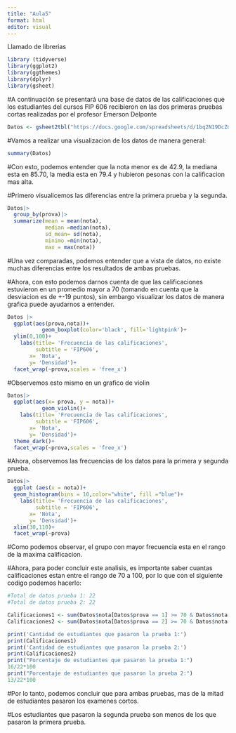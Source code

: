 ---
title: "Aula5"
format: html
editor: visual
---

Llamado de librerias

```{r}
library (tidyverse)
library(ggplot2)
library(ggthemes)
library(dplyr)
library(gsheet)
```

#A continuación se presentará una base de datos de las calificaciones que los estudiantes del cursos FIP 606 recibieron en las dos primeras pruebas cortas realizadas por el profesor Emerson Delponte

```{r}
Datos <- gsheet2tbl("https://docs.google.com/spreadsheets/d/1bq2N19DcZdtax2fQW9OHSGMR0X2__Z9T/edit#gid=1092065531")
```

#Vamos a realizar una visualizacion de los datos de manera general:

```{r}
summary(Datos)
```

#Con esto, podemos entender que la nota menor es de 42.9, la mediana esta en 85.70, la media esta en 79.4 y hubieron pesonas con la calificacion mas alta.

#Primero visualicemos las diferencias entre la primera prueba y la segunda.

```{r}
Datos|>
  group_by(prova)|>
  summarize(mean = mean(nota),
            median =median(nota),
            sd_mean= sd(nota),
            minimo =min(nota),
            max = max(nota))
```

#Una vez comparadas, podemos entender que a vista de datos, no existe muchas diferencias entre los resultados de ambas pruebas.

#Ahora, con esto podemos darnos cuenta de que las calificaciones estuvieron en un promedio mayor a 70 (tomando en cuenta que la desviacion es de +-19 puntos), sin embargo visualizar los datos de manera grafica puede ayudarnos a entender.

```{r}
Datos |>
  ggplot(aes(prova,nota))+
           geom_boxplot(color='black', fill='lightpink')+
  ylim(0,100)+
    labs(title= 'Frecuencia de las calificaciones',
         subtitle = 'FIP606',
       x= 'Nota',
       y= 'Densidad')+
  facet_wrap(~prova,scales = 'free_x')
```

#Observemos esto mismo en un grafico de violin

```{r}
Datos|>
  ggplot(aes(x= prova, y = nota))+
           geom_violin()+
    labs(title= 'Frecuencia de las calificaciones',
         subtitle = 'FIP606',
       x= 'Nota',
       y= 'Densidad')+
  theme_dark()+
  facet_wrap(~prova,scales = 'free_x')
```

#Ahora, observemos las frecuencias de los datos para la primera y segunda prueba.

```{r}
Datos|>
  ggplot (aes(x = nota))+
  geom_histogram(bins = 10,color="white", fill ="blue")+
    labs(title= 'Frecuencia de las calificaciones',
         subtitle = 'FIP606',
       x= 'Nota',
       y= 'Densidad')+
  xlim(30,110)+
  facet_wrap(~prova)
```

#Como podemos observar, el grupo con mayor frecuencia esta en el rango de la maxima calificacion.

#Ahora, para poder concluir este analisis, es importante saber cuantas calificaciones estan entre el rango de 70 a 100, por lo que con el siguiente codigo podemos hacerlo:

```{r}
#Total de datos prueba 1: 22
#Total de datos prueba 2: 22

Calificaciones1 <- sum(Datos$nota[Datos$prova == 1] >= 70 & Datos$nota[Datos$prova == 1] <= 100)
Calificaciones2 <- sum(Datos$nota[Datos$prova == 2] >= 70 & Datos$nota[Datos$prova == 2] <= 100)

print('Cantidad de estudiantes que pasaron la prueba 1:')
print(Calificaciones1)
print('Cantidad de estudiantes que pasaron la prueba 2:')
print(Calificaciones2)
print("Porcentaje de estudiantes que pasaron la prueba 1:")
16/22*100
print("Porcentaje de estudiantes que pasaron la prueba 2:")
13/22*100
```

#Por lo tanto, podemos concluir que para ambas pruebas, mas de la mitad de estudiantes pasaron los examenes cortos.

#Los estudiantes que pasaron la segunda prueba son menos de los que pasaron la primera prueba.
